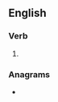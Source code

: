 ==English==

===Verb===
{{head|en|verb form}}

# {{en-third-person singular of|reposition}}

===Anagrams===
* {{l|en|positioners}}